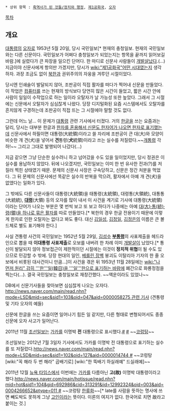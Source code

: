  * 상위 항목 : [[흑역사가 된 것들/정치와 행정]], [[제1공화국]], [[오자]]

[[목차]]

== 개요 ==

{{{+1 犬統領 }}}

[[대통령]]의 [[오자]]로 1953년 5월 20일, 당시 국민일보[* 현재의 충청일보. 현재의 국민일보와는 다른 신문이다. 국민일보가 어쩌다 충청일보가 되었는지는 항목을 끝까지 읽어보길 바람.]에 실렸다가 큰 파장을 일으킨 단어다. 한 마디로 신문사 사람들이 [[개발살]]났다.(...) 지금이야 신문사에게 항의만 가겠지만, 당시가 [[wiki:"제1공화국"어떤 시대]]였는지 생각하자. 과장 조금도 없이 [[북한]]과 권위주의의 자웅을 겨루던 시절이었다.

당시엔 인쇄술이 발달되지 않아, 조판공이 직접 활자를 떠다가 찍어내 신문을 만들었다. 이 작업은 [[컴퓨터]]를 쓰는 현재의 방식보다 당연히 많은 시간이 들었고, 짧은 시간 안에 사람이 일일이 수작업으로 하는 일이라 오탈자가 날 가능성 또한 높았다. 그래서 그 시절에는 신문에서 오탈자가 심심찮게 나왔다. 당장 디지털화된 요즘 시스템에서도 오탈자를 흔치않게 구경하는데 조판공이 직접 뜨는 그 시절에야 말할 것도 없다. 

그런데 어느 날... 이 문제가 [[대통령]] 관련 기사에서 터졌다. 거의 [[한글]]을 쓰는 요즘과는 달리, 당시는 대부분 한글과 [[한자]][[국한문혼용체|를 혼용해서 신문도 한자어가 나오면 한자로 표기했는데]] 신문사에서 하필이면 대통령(大統領)이라고 쓸 자리에 조판공이 큰 대(大)와 모양이 비슷한 개 견(犬)을 넣어서 '''견'''통령('''犬'''統領)이라고 쓰는 실수를 저질렀다.~~[[개]]통령 각하!~~ 그리고 그대로 발행되어 나갔다(...)

지금 같으면 그냥 단순한 실수려니 하고 넘어갔을 수도 있을 일이었지만, 당시 정권은 이 실수를 용납하지 않았다. 뒤에 나오겠지만, 국민일보는 이미 한 번 유사한 전과(?)를 저질러 찍힌 상태였기 때문. 문제의 신문사 사장은 구속당하고, 신문은 정간 처분을 먹었다. 그 뒤 문제의 신문사에선 똑같은 실수의 반복을 막으려, 활자에서 아예 개 견(犬)을 없앴다는 일화가 있다.

그 밖에도 다른 신문사들이 대통령(大統領)을 태통령(太統領), 대령통(大領統), 대통통(大統統), '''[[대령]]'''(大領) 등의 오자를 많이 내서 이 사건을 계기로 기사에 대통령(大統領)이라는 단어가 나오는 부분은 몇 번씩 보고 또 보고 하다가 나중에는 아예 [[클리셰|대(大)·통(統)·령(領)을 하나로 묶은 활자]]를 따로 만들었다.[* 북한의 경우 한글 전용이기 때문에 이렇게 한자로 인한 오탈자는 없다고 봐도 좋다. 대신 [[김일성]], [[김정일]], [[김정은]]의 이름은 큰 볼드체로 별도 표기해야 한다.]

사실 견통령 사건의 국민일보는 1952년 5월 29일, [[김성수(1891)|김성수]] '''[[부통령]]'''의 사표제출을 헤드라인으로 뽑을 때 '''이대통령 사표제출'''로 오보를 내버려 한 차례 이미 [[개발살]]이 났었다.[* 통신이 발달되지 않아 정보접근이 제한적이던 시절에는 이것이 '''정치적 위협'''이 될 수도 있으므로 민감할 수 밖에. 당장 현대의 일인, [[베를린 장벽]] 붕괴도 이탈리아 기자의 한 줄 오보에서 비롯된 대사건이니 만큼...]이 사건을 겪은 뒤 1953년 11월 28일에는 [[wiki:"나 먼저 원리" 감히 '''한'''일(韓日)을 '''일'''한으로 표기하는 바람에]] 폐간으로 화룡정점을 찍는다(...). 결국 국민일보는 충청일보로 재창간했다. ~~액운이라도 있었나~~

DB에서 신문기사들을 찾아보면 심심찮게 나오는 오자다. [[http://news.naver.com/main/read.nhn?mode=LSD&mid=sec&sid1=103&oid=047&aid=0000058275 관련 기사]] (견통령 및 기타 오자의 예들)


신문에 한글을 쓰는 요즘이면 일어나기 힘든 일 같지만, 다른 형태로 변형되어서도 종종 신문에 오자 사고가 일어난다.

2011년 11월 [[조선일보]]는  [[가카]]를 이명박 '''전''' 대통령으로 표시했다.[http://news.chosun.com/site/data/html_dir/2011/11/15/2011111500192.html #] [http://cfile27.uf.tistory.com/original/1833353D4EFD637135E25B #]  ~~[[코렁탕]]~~

조선일보는 2012년 7월 3일자 기사에서도 가카를 이명박 전 대통령으로 표기하는 실수를 또 저질렀다.[[http://news.naver.com/main/read.nhn?mode=LSD&mid=sec&sid1=102&oid=127&aid=0000014744 #]] ~~코렁탕 [wiki:"꼭 해라 두 번 해라" 곱배기로] [wiki:"한 뚝배기 하실래예" 드실래예]~~

2011년 12월 [[뉴욕 타임스]]에서 이번에는 [[가카]]를 다름아닌  '''고(故)''' 이명박 대통령이라고  했다.[[http://news.naver.com/main/hotissue/read.nhn?mid=hot&sid1=104&gid=692986&cid=313291&iid=12992324&oid=003&aid=0004266652&ptype=011 #]] ~~코렁탕 [[한류]]화~~[* late를 사람을 뜻하는 명사에 쓰면 빼도박도 못하게 그냥 [[고인]]이라는 뜻이다. 이론의 여지가 없다. 한국어로 치면 故라고 붙이는 것.]

